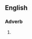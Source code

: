 {{also|for ever and ever}}

==English==

===Adverb===
{{head|en|adverb}}

# {{alternative spelling of|for ever and ever|lang=en}}